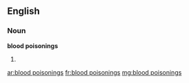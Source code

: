 ==English==

===Noun===
'''blood poisonings'''

# {{plural of|blood poisoning}}

[[ar:blood poisonings]]
[[fr:blood poisonings]]
[[mg:blood poisonings]]